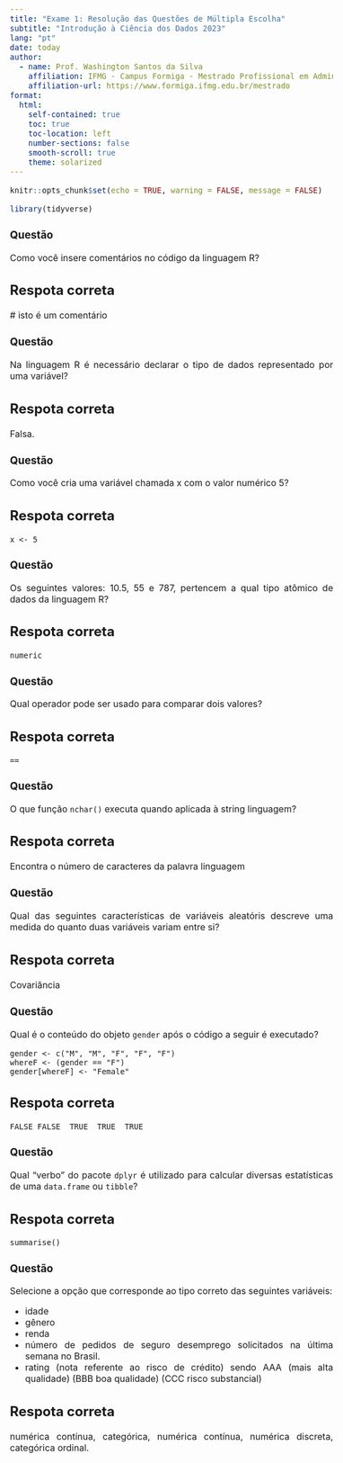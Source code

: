 ```yaml
---
title: "Exame 1: Resolução das Questões de Múltipla Escolha"
subtitle: "Introdução à Ciência dos Dados 2023"
lang: "pt"
date: today
author:
  - name: Prof. Washington Santos da Silva 
    affiliation: IFMG - Campus Formiga - Mestrado Profissional em Administração.
    affiliation-url: https://www.formiga.ifmg.edu.br/mestrado
format:
  html:
    self-contained: true
    toc: true
    toc-location: left
    number-sections: false
    smooth-scroll: true
    theme: solarized
---
```


<style type="text/css">
  body{
  font-size: 12pt;
  text-align: justify
      }
</style>

```r
knitr::opts_chunk$set(echo = TRUE, warning = FALSE, message = FALSE)

library(tidyverse)
```



### Questão 

Como você insere comentários no código da linguagem R?

::: {.callout-note icon=false}
## Respota correta

\# isto é um comentário
:::



### Questão 

Na linguagem R é necessário declarar o tipo de dados representado 
por uma variável?

::: {.callout-note icon=false}
## Respota correta

Falsa.
:::


### Questão 

Como você cria uma variável chamada x com o valor numérico 5?

::: {.callout-note icon=false}
## Respota correta

`x <- 5`
:::


### Questão 

Os seguintes valores: 10.5, 55 e 787, pertencem a qual tipo atômico de 
dados da linguagem R?

::: {.callout-note icon=false}
## Respota correta

`numeric`
:::


### Questão 

Qual operador pode ser usado para comparar dois valores?

::: {.callout-note icon=false}
## Respota correta

`==`
:::


### Questão 

O que função `nchar()` executa quando aplicada à string linguagem?

::: {.callout-note icon=false}
## Respota correta

Encontra o número de caracteres da palavra linguagem
:::


### Questão 

Qual das seguintes características de variáveis aleatóris descreve uma medida do quanto duas variáveis variam entre si?

::: {.callout-note icon=false}
## Respota correta

Covariância
:::


### Questão 

Qual é o conteúdo do objeto `gender` após o código a seguir é executado?

```
gender <- c("M", "M", "F", "F", "F")
whereF <- (gender == "F")
gender[whereF] <- "Female"
```

::: {.callout-note icon=false}
## Respota correta

`FALSE FALSE  TRUE  TRUE  TRUE`
:::


### Questão

Qual "verbo" do pacote `dplyr` é utilizado para calcular diversas 
estatísticas de uma `data.frame` ou `tibble`?

::: {.callout-note icon=false}
## Respota correta

`summarise()`
:::


### Questão

Selecione a opção que corresponde ao tipo correto das seguintes variáveis: 

- idade
- gênero
- renda
- número de pedidos de seguro desemprego solicitados na última semana
  no Brasil.
- rating (nota referente ao risco de crédito) sendo AAA (mais alta 
qualidade) (BBB boa qualidade) (CCC risco substancial)

::: {.callout-note icon=false}
## Respota correta

numérica contínua, categórica, numérica contínua, numérica discreta, categórica ordinal.
:::




